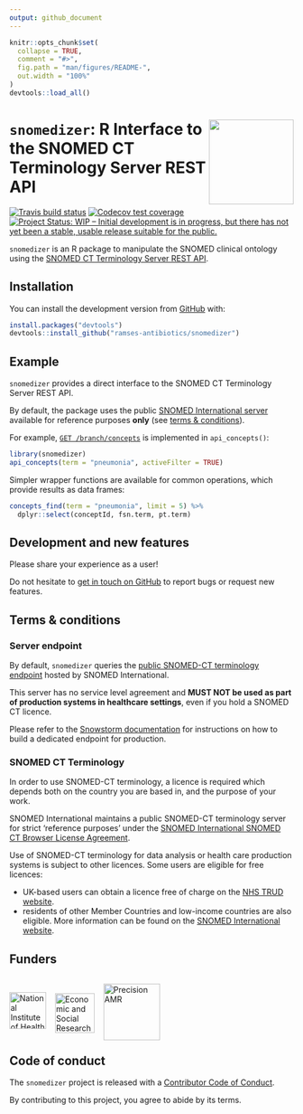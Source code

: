 ```yaml
---
output: github_document
---
```


<!-- README.md is generated from README.Rmd. Please edit that file -->

```r
knitr::opts_chunk$set(
  collapse = TRUE,
  comment = "#>",
  fig.path = "man/figures/README-",
  out.width = "100%"
)
devtools::load_all()
```

# <img src="man/figures/logo.png" align="right" width="150px"/><code>snomedizer</code>: R Interface to the SNOMED CT Terminology Server REST API

<!-- badges: start -->
[![Travis build status](https://travis-ci.com/ramses-antibiotics/snomedizer.svg?branch=master)](https://travis-ci.org/ramses-antibiotics/snomedizer)
[![Codecov test coverage](https://codecov.io/gh/ramses-antibiotics/snomedizer/branch/master/graph/badge.svg)](https://codecov.io/gh/ramses-antibiotics/snomedizer?branch=master)
[![Project Status: WIP – Initial development is in progress, but there has not yet been a stable, usable release suitable for the public.](https://www.repostatus.org/badges/latest/wip.svg)](https://www.repostatus.org/#wip)

<!-- badges: end -->

<p class="lead">
<code>snomedizer</code> is an R package to manipulate the SNOMED clinical ontology using the 
   [SNOMED CT Terminology Server REST API](https://github.com/IHTSDO/snowstorm).
</p>

## Installation

<!-- 
You can install the released version of snomedizer from [CRAN](https://CRAN.R-project.org) with:

``` r
install.packages("snomedizer")
```
-->

You can install the development version from [GitHub](https://github.com/ramses-antibiotics/snomedizer) with:

``` r
install.packages("devtools")
devtools::install_github("ramses-antibiotics/snomedizer")
```
## Example

`snomedizer` provides a direct interface to the SNOMED CT Terminology Server REST API. 

By default, the package uses the public [SNOMED International server](https://browser.ihtsdotools.org/snowstorm/snomed-ct/) available for reference purposes **only** (see [terms & conditions](#terms--conditions)).

For example, [`GET /branch/concepts`](https://snowstorm.ihtsdotools.org/snowstorm/snomed-ct/swagger-ui.html#!/Concepts/findConceptsUsingGET) is implemented in `api_concepts()`:

```r
library(snomedizer)
api_concepts(term = "pneumonia", activeFilter = TRUE)
```

Simpler wrapper functions are available for common operations, which provide results as data frames:

```r
concepts_find(term = "pneumonia", limit = 5) %>% 
  dplyr::select(conceptId, fsn.term, pt.term) 
```

## Development and new features

Please share your experience as a user!

Do not hesitate to [get in touch on GitHub](https://github.com/ramses-antibiotics/snomedizer/issues) to report bugs or request new features.

## Terms & conditions

### Server endpoint

By default, `snomedizer` queries the [public SNOMED-CT terminology endpoint](https://snowstorm.ihtsdotools.org/snowstorm/snomed-ct/swagger-ui.html) hosted by SNOMED International.

This server has no service level agreement and **MUST NOT be used as part of production systems in healthcare settings**, even if you hold a SNOMED CT licence.

Please refer to the [Snowstorm documentation](https://github.com/IHTSDO/snowstorm/blob/master/docs/getting-started.md) for instructions on how to build a dedicated endpoint for production.

### SNOMED CT Terminology

In order to use SNOMED-CT terminology, a licence is required which depends both on the country you are based in, and the purpose of your work.

SNOMED International maintains a public SNOMED-CT terminology server for strict 'reference purposes' under the [SNOMED International SNOMED CT Browser License Agreement](https://browser.ihtsdotools.org/).

Use of SNOMED-CT terminology for data analysis or health care production systems is subject to other licences. Some users are eligible for free licences:

- UK-based users can obtain a licence free of charge on the [NHS TRUD website](https://isd.digital.nhs.uk/trud3).
- residents of other Member Countries and low-income countries are also eligible. More information can be found on the [SNOMED International website](https://www.snomed.org/snomed-ct/get-snomed).


## Funders

<div style="display: table-cell;">
<a href="https://www.nihr.ac.uk/" ><img height="65px" style="vertical-align: bottom;" alt="National Institute of Health Research" src="man/figures/partner-logos/NIHR.svg" ></a> &nbsp;&nbsp;
<a href="https://www.esrc.ukri.org" ><img height="70px" style="vertical-align: bottom; bottom;margin-bottom: -7px;" alt="Economic and Social Research Council" src="man/figures/partner-logos/ESRC.svg" ></a> &nbsp;&nbsp;
<a href="https://www.ucl.ac.uk/infection-immunity/people/professor-judith-breuer/precision-amr"><img style="vertical-align: bottom;margin-bottom: -20px;" alt="Precision AMR" src="man/figures/partner-logos/pAMR.jpg" height="100px"></a>
</div>


## Code of conduct

The `snomedizer` project is released with a [Contributor Code of Conduct](CODE_OF_CONDUCT.md).

By contributing to this project, you agree to abide by its terms.
